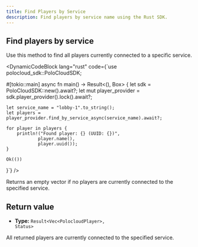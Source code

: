 ```yaml
---
title: Find Players by Service
description: Find players by service name using the Rust SDK.
---
```



## Find players by service

Use this method to find all players currently connected to a specific service.

<DynamicCodeBlock
  lang="rust"
  code={`use polocloud_sdk::PoloCloudSDK;

#[tokio::main]
async fn main() -> Result<(), Box<dyn std::error::Error>> {
    let sdk = PoloCloudSDK::new().await?;
    let mut player_provider = sdk.player_provider().lock().await?;
    
    let service_name = "lobby-1".to_string();
    let players = player_provider.find_by_service_async(service_name).await?;
    
    for player in players {
        println!("Found player: {} (UUID: {})", 
                player.name(), 
                player.uuid());
    }
    
    Ok(())
}`}
/>

<Callout type="info">
  Returns an empty vector if no players are currently connected to the specified service.
</Callout>

## Return value

- **Type:** <code>Result&lt;Vec&lt;PolocloudPlayer&gt;, Status&gt;</code>

All returned players are currently connected to the specified service.
